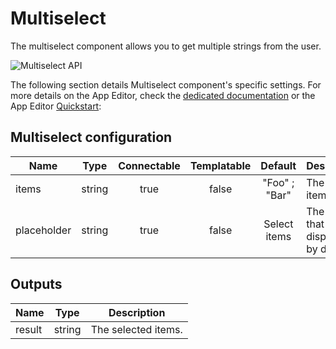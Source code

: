 
# Multiselect

The multiselect component allows you to get multiple strings from the user.

![Multiselect API](../../assets/apps/4_app_component_library/multiselect.png.webp)

The following section details Multiselect component's specific settings. For more details on the App Editor, check the [dedicated documentation](../0_app_editor/index.mdx) or the App Editor [Quickstart](../../getting_started/7_apps_quickstart/index.mdx):

<div className="grid grid-cols-2 gap-6 mb-4">
	<DocCard
		color="orange"
		title="App Editor Documentation"
		description="The app editor is a low-code builder to create custom User Interfaces with a mix of drag-and-drop and code."
		href="/docs/apps/app_editor"
	/>
	<DocCard
		color="orange"
		title="Apps Quickstart"
		description="Learn how to build your first app in a matter of minutes."
		href="/docs/getting_started/apps_quickstart"
	/>
</div>

## Multiselect configuration

| Name        |  Type  | Connectable | Templatable |    Default    | Description                                 |
| ----------- | :----: | :---------: | :---------: | :-----------: | ------------------------------------------- |
| items       | string |    true     |    false    | "Foo" ; "Bar" | The select items.                           |
| placeholder | string |    true     |    false    | Select items  | The text that will be displayed by default. |

## Outputs

| Name   |  Type  | Description         |
| ------ | :----: | ------------------- |
| result | string | The selected items. |

